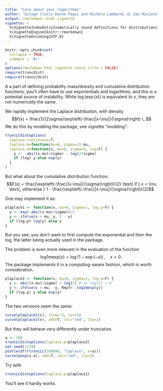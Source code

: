 ```yaml
---
title: "Care about your logarithms"
author: "Euloge Clovis Kenne Pagui and Michele Lambardi di San Miniato"
output: rmarkdown::html_vignette
vignette: >
  %\VignetteIndexEntry{numerically sound definitions for distributions}
  %\VignetteEngine{knitr::rmarkdown}
  %\VignetteEncoding{UTF-8}
---
```


```r
knitr::opts_chunk$set(
  collapse = TRUE,
  comment = "#>"
)
options(rmarkdown.html_vignette.check_title = FALSE)
require(truncdist)
require(truncLCdist)
```

A a part of defining probability mass/dnesity and cumulative distribution functions, you'll often have to use exponentials and logarithms, and this is a potential source of instability. While $\log(\exp(x))$ is equivalent to $x$, they are not numerically the same.

We rapidly implement the Laplace distribution, with density
$$f(x) = \frac{1}{2\sigma}\exp\left(-\frac{|x-\mu|}{\sigma}\right) \,.$$
We do this by modding the package, see vignette "modding":

```r
truncLCdistoptions(
  laplace.continuous=T,
  laplace.m=function(mu=0, sigma=1) mu,
  laplace.d=function(x, mu=0, sigma=1, log=F) {
    y <- -abs((x-mu)/sigma) - log(2*sigma)
    if (log) y else exp(y)
  }
)
```

But what about the cumulative distribution function:
$$F(x) = \frac{\exp\left(-\frac{|x-\mu|}{\sigma}\right)}{2} \text{ if } x < \mu \text{, otherwise } 1 - \frac{\exp\left(-\frac{|x-\mu|}{\sigma}\right)}{2}$$

One may implement it as:

```r
plaplace1 <- function(x, mu=0, sigma=1, log.p=F) {
  y <- exp(-abs((x-mu)/sigma))/2
  y <- ifelse(x < mu, y, 1 - y)
  if (log.p) log(y) else y
}
```

But you see, you don't want to first compute the exponential and then the log, the latter being actually used in the package.

The problem is even more relevant in the evaluation of the function
$$\mathrm{log1mexp}(x) = \log(1-\exp(-x)) \,,\quad x > 0 \,.$$
The \texttt{R} package \texttt{Rmpfr} implements it in a computing-aware fashion, which is worth consideration.

```r
plaplace2 <- function(x, mu=0, sigma=1, log.p=F) {
  y <- abs((x-mu)/sigma) + log(2) # >= log(2) > 0
  y <- ifelse(x < mu, -y, Rmpfr::log1mexp(y))
  if (log.p) y else exp(y)
}
```

The two versions seem the same:

```r
curve(plaplace1(x), from=-3, to=+3)
curve(plaplace2(x), add=T, col="red", lty=2)
```

But they will behave very differently under truncation.

```r
a <- 100
truncLCdistoptions(laplace.p=plaplace2)
set.seed(1234)
plot(ecdf(rtruncLC(100000, "laplace", a=a)))
curve(pexp(x-a), add=T, col="red", lty=2)
```

Try with
```r
truncLCdistoptions(laplace.p=plaplace1)
```
You'll see it hardly works.
